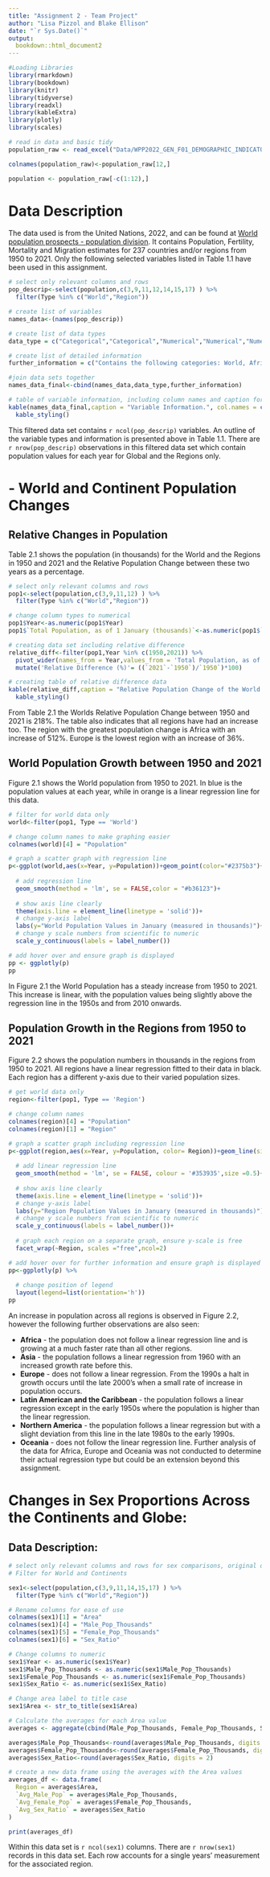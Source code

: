 ```yaml
---
title: "Assignment 2 - Team Project"
author: "Lisa Pizzol and Blake Ellison"
date: "`r Sys.Date()`"
output:
  bookdown::html_document2
---
```



```r
#Loading Libraries
library(rmarkdown)
library(bookdown)
library(knitr)
library(tidyverse)
library(readxl)
library(kableExtra)
library(plotly)
library(scales)

# read in data and basic tidy
population_raw <- read_excel("Data/WPP2022_GEN_F01_DEMOGRAPHIC_INDICATORS_COMPACT_REV1 (1).xlsx")

colnames(population_raw)<-population_raw[12,]

population <- population_raw[-c(1:12),] 

```



# Data Description
The data used is from the United Nations, 2022, and can be found at [World population prospects - population division](https://population.un.org/wpp/). It contains Population, Fertility, Mortality and Migration estimates for 237 countries and/or regions from 1950 to 2021. Only the following selected variables listed in Table 1.1 have been used in this assignment. 

```r
# select only relevant columns and rows
pop_descrip<-select(population,c(3,9,11,12,14,15,17) ) %>%
  filter(Type %in% c("World","Region"))

```


```r
# create list of variables
names_data<-(names(pop_descrip))

# create list of data types
data_type = c("Categorical","Categorical","Numerical","Numerical","Numerical", "Numerical","Numerical")

# create list of detailed information
further_information = c("Contains the following categories: World, Africa, Asia, Europe, Latin America and the Caribbean, Northern America, and Oceania.", "Contains the following information: World and Region","Contains years from 1950 to 2021", "Contains the population number in Thousands as of January", "Contains the Male Population in July in thousands", "Contains the Female Population in July in thousands","Contains the Ratio males per 100 females in July")

#join data sets together
names_data_final<-cbind(names_data,data_type,further_information)

# table of variable information, including column names and caption for table
kable(names_data_final,caption = "Variable Information.", col.names = c('Names','Data Type','Further Information')) %>%
  kable_styling()
```

This filtered data set contains `r ncol(pop_descrip)` variables. An outline of the variable types and information is presented above in Table 1.1. There are `r nrow(pop_descrip)` observations in this filtered data set which contain population values for each year for Global and the Regions only. 

# - World and Continent Population Changes
## Relative Changes in Population
Table 2.1 shows the  population (in thousands) for the World and the Regions in 1950 and 2021 and the Relative Population Change between these two years as a percentage.

```r
# select only relevant columns and rows
pop1<-select(population,c(3,9,11,12) ) %>%
  filter(Type %in% c("World","Region"))

# change column types to numerical 
pop1$Year<-as.numeric(pop1$Year)
pop1$`Total Population, as of 1 January (thousands)`<-as.numeric(pop1$`Total Population, as of 1 January (thousands)`)

# creating data set including relative difference
relative_diff<-filter(pop1,Year %in% c(1950,2021)) %>%
  pivot_wider(names_from = Year,values_from = 'Total Population, as of 1 January (thousands)') %>%
  mutate('Relative Difference (%)'= ((`2021`-`1950`)/`1950`)*100)

# creating table of relative difference data
kable(relative_diff,caption = "Relative Population Change of the World and Region populations from 1950 to 2021.", digits = 0) %>%
  kable_styling()
```

From Table 2.1  the Worlds Relative Population Change between 1950 and 2021 is 218%. The table also indicates that all regions have had an increase too. The region with the greatest population change is Africa with an increase of 512%. Europe is the lowest region with an increase of 36%. 

## World Population Growth between 1950 and 2021
Figure 2.1 shows the World population from 1950 to 2021. In blue is the population values at each year, while in orange is a linear regression line for this data.

```r

# filter for world data only
world<-filter(pop1, Type == 'World') 

# change column names to make graphing easier 
colnames(world)[4] = "Population"

# graph a scatter graph with regression line
p<-ggplot(world,aes(x=Year, y=Population))+geom_point(color="#2375b3")+
  
  # add regression line
  geom_smooth(method = 'lm', se = FALSE,color = "#b36123")+
  
  # show axis line clearly
  theme(axis.line = element_line(linetype = 'solid'))+
  # change y-axis label
  labs(y="World Population Values in January (measured in thousands)")+
  # change y scale numbers from scientific to numeric
  scale_y_continuous(labels = label_number())

# add hover over and ensure graph is displayed
pp <- ggplotly(p) 
pp
```
In Figure 2.1 the World Population has a steady increase from 1950 to 2021. This increase is linear, with the population values being slightly above the regression line in the 1950s and from 2010 onwards.

## Population Growth in the Regions from 1950 to 2021
Figure 2.2 shows the population numbers in thousands in the regions from 1950 to 2021. All regions have a linear regression fitted to their data in black. Each region has a different y-axis due to their varied population sizes.

```r

# get world data only
region<-filter(pop1, Type == 'Region') 

# change column names 
colnames(region)[4] = "Population"
colnames(region)[1] = "Region"

# graph a scatter graph including regression line
p<-ggplot(region,aes(x=Year, y=Population, color= Region))+geom_line(size=1.5)+
  
  # add linear regression line
  geom_smooth(method = 'lm', se = FALSE, colour = '#353935',size =0.5)+
  
  # show axis line clearly
  theme(axis.line = element_line(linetype = 'solid'))+
  # change y-axis label
  labs(y="Region Population Values in January (measured in thousands)")+
  # change y scale numbers from scientific to numeric
  scale_y_continuous(labels = label_number())+
  
  # graph each region on a separate graph, ensure y-scale is free
  facet_wrap(~Region, scales ="free",ncol=2)

# add hover over for further information and ensure graph is displayed
pp<-ggplotly(p) %>%
  
  # change position of legend
  layout(legend=list(orientation='h'))
pp
```

An increase in population across all regions is observed in Figure 2.2, however the following further observations are also seen:

- **Africa** - the population does not follow a linear regression line and is growing at a much faster rate than all other regions.
- **Asia** - the population follows a linear regression from 1960 with an increased growth rate before this.
- **Europe** - does not follow a  linear regression. From the 1990s a halt in growth occurs until the late 2000's when a small rate of increase in population occurs.
- **Latin American and the Caribbean** - the population follows a linear regression except in the early 1950s where the population is higher than the linear regression.
- **Northern America** - the population follows a linear regression but  with a slight deviation from this line in the late 1980s to the early 1990s. 
- **Oceania** - does not follow the linear regression line. 
Further analysis of the data for Africa, Europe and Oceania was not conducted to determine their actual regression type but could be an extension beyond this assignment. 


# Changes in Sex Proportions Across the Continents and Globe:

## Data Description:

<!-- As per the previous paragraphs on the data description above, maybe we should merge this into the introduction as it covers both parts?

I'm also going to use the july data, just to be a bit different from yours. -->

```r
# select only relevant columns and rows for sex comparisons, original data from Lisa pull
# Filter for World and Continents

sex1<-select(population,c(3,9,11,14,15,17) ) %>%
  filter(Type %in% c("World","Region"))

# Rename columns for ease of use
colnames(sex1)[1] = "Area"
colnames(sex1)[4] = "Male_Pop_Thousands"
colnames(sex1)[5] = "Female_Pop_Thousands"
colnames(sex1)[6] = "Sex_Ratio"

# Change columns to numeric
sex1$Year <- as.numeric(sex1$Year)
sex1$Male_Pop_Thousands <- as.numeric(sex1$Male_Pop_Thousands)
sex1$Female_Pop_Thousands <- as.numeric(sex1$Female_Pop_Thousands)
sex1$Sex_Ratio <- as.numeric(sex1$Sex_Ratio)
```

``` r

# Change area label to title case
sex1$Area <- str_to_title(sex1$Area)
```

``` r
# Calculate the averages for each Area value
averages <- aggregate(cbind(Male_Pop_Thousands, Female_Pop_Thousands, Sex_Ratio) ~ Area, data = sex1, FUN = mean)

averages$Male_Pop_Thousands<-round(averages$Male_Pop_Thousands, digits = 2)
averages$Female_Pop_Thousands<-round(averages$Female_Pop_Thousands, digits = 2)
averages$Sex_Ratio<-round(averages$Sex_Ratio, digits = 2)

# create a new data frame using the averages with the Area values
averages_df <- data.frame(
  Region = averages$Area,
  `Avg_Male_Pop` = averages$Male_Pop_Thousands,
  `Avg_Female_Pop` = averages$Female_Pop_Thousands,
  `Avg_Sex_Ratio` = averages$Sex_Ratio
)

```

``` r
print(averages_df)


```

Within this data set is `r ncol(sex1)` columns. There are `r nrow(sex1)` records in this  data set. Each row accounts for a single years' measurement for the associated region.